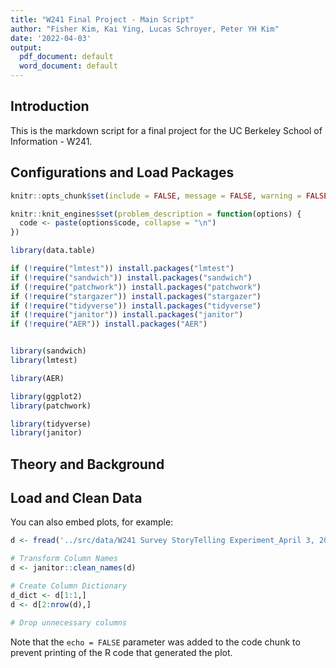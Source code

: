 ```yaml
---
title: "W241 Final Project - Main Script"
author: "Fisher Kim, Kai Ying, Lucas Schroyer, Peter YH Kim"
date: '2022-04-03'
output:
  pdf_document: default
  word_document: default
---
```


## Introduction

This is the markdown script for a final project for the UC Berkeley School of Information - W241.


## Configurations and Load Packages
```r
knitr::opts_chunk$set(include = FALSE, message = FALSE, warning = FALSE )

knitr::knit_engines$set(problem_description = function(options) {
  code <- paste(options$code, collapse = "\n")
})

```

```r
library(data.table)

if (!require("lmtest")) install.packages("lmtest")
if (!require("sandwich")) install.packages("sandwich")
if (!require("patchwork")) install.packages("patchwork")
if (!require("stargazer")) install.packages("stargazer")
if (!require("tidyverse")) install.packages("tidyverse")
if (!require("janitor")) install.packages("janitor")
if (!require("AER")) install.packages("AER")


library(sandwich)
library(lmtest)

library(AER) 

library(ggplot2) 
library(patchwork)

library(tidyverse)
library(janitor)


```
## Theory and Background 


## Load and Clean Data

You can also embed plots, for example:

```r
d <- fread('../src/data/W241 Survey StoryTelling Experiment_April 3, 2022_07.55.csv')

# Transform Column Names
d <- janitor::clean_names(d)

# Create Column Dictionary
d_dict <- d[1:1,]
d <- d[2:nrow(d),]

# Drop unnecessary columns
```

Note that the `echo = FALSE` parameter was added to the code chunk to prevent printing of the R code that generated the plot.
